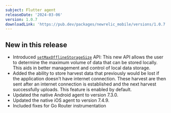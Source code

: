 ```yaml
---
subject: Flutter agent
releaseDate: '2024-03-06'
version: 1.0.7
downloadLink: 'https://pub.dev/packages/newrelic_mobile/versions/1.0.7'
---
```


## New in this release

* Introduced [`setMaxOfflineStorageSize`](/docs/mobile-monitoring/new-relic-mobile/mobile-sdk/set-max-offline-storage/#flutter) API: This new API allows the user to determine the maximum volume of data that can be stored locally. This aids in better management and control of local data storage.
* Added the ability to store harvest data that previously would be lost if the application doesn't have internet connection. These harvest are then sent after an internet connection is established and the next harvest successfully uploads. This feature is enabled by default.
* Updated the native Android agent to version 7.3.0.
* Updated the native iOS agent to version 7.4.9.
* Included fixes for Go Router instrumentation
